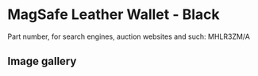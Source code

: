 
# MagSafe Leather Wallet - Black

Part number, for search engines, auction websites and such: MHLR3ZM/A

## Image gallery

<div style={{ width: "768px" }}>
  <GalleryComponent
    images={[
      {
        original: "/everysource/MHLR3.webp",
        thumbnail: "/everypreview/MHLR3.webp",
      },
      {
        original: "/everysource/MHLR3_AV1.webp",
        thumbnail: "/everypreview/MHLR3_AV1.webp",
      },
      {
        original: "/everysource/MHLR3_AV2.webp",
        thumbnail: "/everypreview/MHLR3_AV2.webp",
      },
      {
        original: "/everysource/MHLR3_AV3.webp",
        thumbnail: "/everypreview/MHLR3_AV3.webp",
      }
    ]}
  />
</div>